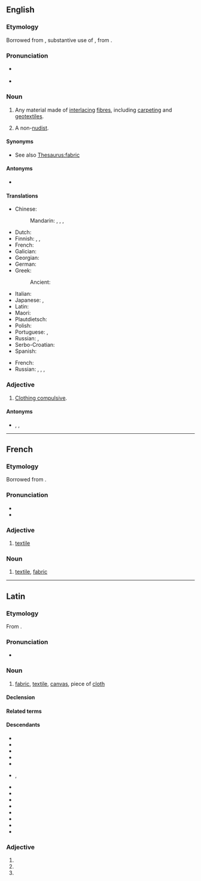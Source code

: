 ==English==
{{wikipedia|dab=textile (disambiguation)|textile}}

===Etymology===
{{root|en|ine-pro|*tetḱ-}}
Borrowed from {{bor|en|la|textile}}, substantive use of {{m|la|textilis||woven}}, from {{m|la|texō||weave}}.

===Pronunciation===
* {{a|UK|US}} {{IPA|en|/ˈtɛks.taɪl/}}
* {{audio|en|en-us-textile.ogg|Audio (US)}}

===Noun===
{{en-noun}}

# {{lb|en|usually|in the plural}} Any material made of [[interlacing]] [[fibre]]s, including [[carpeting]] and [[geotextile]]s.
# {{lb|en|naturism}} A non-[[nudist]].

====Synonyms====
* See also [[Thesaurus:fabric]]

====Antonyms====
* {{sense|naturism}} {{l|en|naturist}}

====Translations====
{{trans-top|cloth produced from fabric}}
* Chinese:
*: Mandarin: {{t+|zh|紡織|sc=Hani}}, {{t+|zh|纺织|tr=fǎngzhī|sc=Hani}}, {{t+|zh|紡織品|sc=Hani}}, {{t+|zh|纺织品|tr=fǎngzhīpǐn|sc=Hani}}
* Dutch: {{t+|nl|textiel|n}}
* Finnish: {{t+|fi|tekstiili}}, {{t+|fi|kude}}, {{t+|fi|kangas}}
* French: {{t+|fr|textile}}
* Galician: {{t|gl|téxtil|m}}
* Georgian: {{t|ka|ტექსტილი|sc=Geor}}
* German: {{t+|de|Textilie|f}}
* Greek:
*: Ancient: {{t|grc|ὕφασμα|n}}
{{trans-mid}}
* Italian: {{t+|it|tessuti|m-p}}
* Japanese: {{t+|ja|織物|tr=おりもの, orimono|sc=Jpan}}, {{t|ja|テクスタイル|tr=tekusutairu|sc=Jpan}}
* Latin: {{t|la|textilus|m}}
* Maori: {{t|mi|pūeru}}
* Plautdietsch: {{t|pdt|Zeich|n}}
* Polish: {{t+|pl|włókienniczy}}
* Portuguese: {{t+|pt|têxtil|m}}, {{t+|pt|tecido|m}}
* Russian: {{t+|ru|тексти́ль|m}}, {{t+|ru|ткань|f}}
* Serbo-Croatian: {{t+|sh|tekstil|m}}
* Spanish: {{t-needed|es}}
{{trans-bottom}}

{{trans-top|non-nudist}}
* French: {{t+|fr|textile|m|f}}
* Russian: {{t+|ru|тексти́льщик|m}}, {{t+|ru|тексти́льщица|f}}, {{t+|ru|тексти́льник|m}}, {{t|ru|тексти́льница|f}}
{{trans-bottom}}

===Adjective===
{{en-adj}}

# {{lb|en|naturism}} [[clothing compulsive|Clothing compulsive]].
#: {{ux|en|a '''textile''' beach}}

====Antonyms====
* {{sense|naturism}} {{l|en|clothing optional}}, {{l|en|nude}}, {{l|en|naturist}}

{{c|en|Textiles|Fibers}}

----

==French==

===Etymology===
Borrowed from {{bor|fr|la|textile}}.

===Pronunciation===
* {{fr-IPA}}
* {{audio|fr|Fr-textile.ogg|Audio}}

===Adjective===
{{fr-adj}}

# [[#English|textile]]

===Noun===
{{fr-noun|m}}

# [[#English|textile]], [[fabric]]

----

==Latin==

===Etymology===
From {{m|la|textilis||woven}}.

===Pronunciation===
* {{la-IPA}}

===Noun===
{{la-noun|textile<3>}}

# [[fabric]], [[#English|textile]], [[canvas]], piece of [[cloth]]

====Declension====
{{la-ndecl|textile<3>}}

====Related terms====
{{rel4|la
|texō
|textilis
|textor
|textōrius
|textrīnus
|textrīx
|textum
|textus
}}

====Descendants====
{{i|all borrowed}}
{{top2}}
* {{desc|ca|tèxtil}}
* {{desc|da|tekstil}}
* {{desc|nl|textiel}}
* {{desc|en|textile}}
* {{desc|fr|textile}}
* {{desc|de|Textil}}, {{l|de|Textilie}}
* {{desc|lv|tekstils}}
* {{desc|nb|tekstil}}
* {{desc|nn|tekstil}}
* {{desc|pt|têxtil}}
* {{desc|ro|textil}}
* {{desc|ru|текстиль}}
* {{desc|es|textil}}
* {{desc|sv|textil}}
{{bottom}}

===Adjective===
{{la-adj-form|textile}}

# {{inflection of|la|textilis||nom|n|s}}
# {{inflection of|la|textilis||acc|n|s}}
# {{inflection of|la|textilis||voc|n|s}}